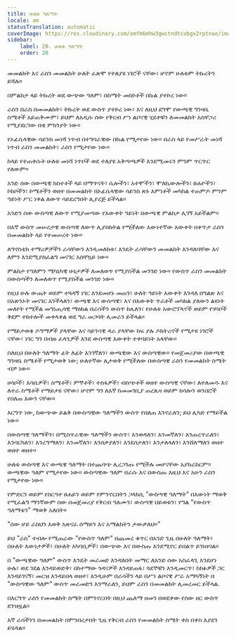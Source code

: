 ```yaml
---
title: ሁለቱ ዓለማት
locale: am
statusTranslation: automatic
coverImage: https://res.cloudinary.com/xmfm6mhw3gwctndtcubgx2rptnae/image/upload/v1740468922/small_cover_tratado_de_psicologia_revolucionaria_a4c0dca4e0.webp
sidebar:
    label: 20. ሁለቱ ዓለማት
    order: 20
---
```

መመልከት እና ራስን መመልከት ሁለት ፈጽሞ የተለያዩ ነገሮች ናቸው፣ ሆኖም ሁለቱም ትኩረትን ይሻሉ።

በምልከታ ላይ ትኩረት ወደ ውጭው ዓለም፣ በስሜት መስኮቶች በኩል ያተኮረ ነው።

ራስን በራስ በመመልከት፣ ትኩረት ወደ ውስጥ ያተኮረ ነው፣ እና ለዚህ ደግሞ የውጫዊ ግንዛቤ ስሜቶች አይጠቅሙም፣ ይህም ለአዲሱ ሰው የቅርብ ሥነ ልቦናዊ ሂደቶቹን ለመመልከት አስቸጋሪ የሚያደርገው በቂ ምክንያት ነው።

የኦፊሴላዊው ሳይንስ መነሻ ነጥብ በተግባራዊው በኩል የሚታየው ነው። በራስ ላይ የመሥራት መነሻ ነጥብ ራስን መመልከት፣ ራስን የሚታየው ነው።

ከላይ የተጠቀሱት ሁለቱ መነሻ ነጥቦች ወደ ተለያዩ አቅጣጫዎች እንደሚመሩን ምንም ጥርጥር የለውም።

አንድ ሰው በውጫዊ ክስተቶች ላይ በማጥናት፣ ሴሎችን፣ አተሞችን፣ ሞለኪውሎችን፣ ፀሐዮችን፣ ኮከቦችን፣ ኮሜቶችን ወዘተ በመመልከት በኦፊሴላዊው ሳይንስ ጽኑ እምነቶች መካከል ተጠምዶ ምንም ዓይነት ሥር ነቀል ለውጥ ሳይደረግበት ሊያረጅ ይችላል።

አንድን ሰው ውስጣዊ ለውጥ የሚያመጣው የእውቀት ዓይነት በውጫዊ ምልከታ ሊገኝ አይችልም።

በእኛ ውስጥ መሠረታዊ ውስጣዊ ለውጥ ሊያስከትል የሚችለው እውነተኛው እውቀት በቀጥታ ራስን በመመልከት ላይ የተመሠረተ ነው።

ለግኖስቲክ ተማሪዎቻችን ራሳቸውን እንዲመለከቱ፣ እንዴት ራሳቸውን መመልከት እንዳለባቸው እና ለምን እንደሚያስፈልግ መናገር አስቸኳይ ነው።

ምልከታ የዓለምን ሜካኒካዊ ሁኔታዎች ለመለወጥ የሚያስችል መንገድ ነው። የውስጥ ራስን መመልከት በውስጣችን ለመለወጥ የሚያስችል መንገድ ነው።

የዚህ ሁሉ ውጤት ወይም ተጓዳኝ ነገር እንደመሆኑ መጠን፣ ሁለት ዓይነት እውቀት እንዳለ በግልጽ እና በአጽንኦት መናገር እንችላለን፣ ውጫዊ እና ውስጣዊ፣ እና በእውቀት ጥራቶች መካከል ያለውን ልዩነት መለየት የሚችል መግነጢሳዊ ማዕከል በራሳችን ውስጥ ከሌለን፣ የሁለቱ አውሮፕላኖች ወይም የሃሳቦች ቅደም ተከተሎች መቀላቀል ወደ ግራ መጋባት ሊመራን ይችላል።

የማይታወቁ ዶግማዎች ያላቸው እና ሳይንሳዊ ዳራ ያላቸው ከፍ ያሉ ዶክትሪኖች የሚታዩ ነገሮች ናቸው፣ ነገር ግን በብዙ ፈላጊዎች እንደ ውስጣዊ እውቀት ተቀባይነት አላቸው።

ስለዚህ በሁለት ዓለማት ፊት ለፊት እንገኛለን፣ ውጫዊው እና ውስጣዊው። የመጀመሪያው በውጫዊ ግንዛቤ ስሜቶች የሚታወቅ ነው; ሁለተኛው ሊታወቅ የሚችለው በውስጣዊ ራስን የመመልከት ስሜት ብቻ ነው።

ሀሳቦች፣ እሳቤዎች፣ ስሜቶች፣ ምኞቶች፣ ተስፋዎች፣ ብስጭቶች ወዘተ ውስጣዊ ናቸው፣ ለተለመዱ እና ለተራ ስሜቶች የማይታዩ ናቸው፣ ሆኖም ግን ለእኛ ከመመገቢያ ጠረጴዛ ወይም ከሳሎን ወንበሮች የበለጠ እውን ናቸው።

እርግጥ ነው, ከውጭው ይልቅ በውስጣዊው ዓለማችን ውስጥ የበለጠ እንኖራለን; ይህ ሊካድ የማይችል ነው።

በውስጣዊ ዓለማችን፣ በሚስጥራዊው ዓለማችን ውስጥ፣ እንወዳለን፣ እንመኛለን፣ እንጠረጥራለን፣ እንባርካለን፣ እንረግማለን፣ እንመኛለን፣ እንሰቃያለን፣ እንደሰታለን፣ እንታለላለን፣ እንሸለማለን ወዘተ ወዘተ ወዘተ።

ሁለቱ ውስጣዊ እና ውጫዊ ዓለማት በተጨባጭ ሊረጋገጡ የሚችሉ መሆናቸው አያከራክርም። ውጫዊው ዓለም የሚታየው ነው። ውስጣዊው ዓለም በራሱ እና በውስጡ እዚህ እና አሁን ራስን የሚታየው ነው።

የምድርን ወይም የስርዓተ ፀሐይን ወይም የምንኖርበትን ጋላክሲ "ውስጣዊ ዓለማት" በእውነት ማወቅ የሚፈልግ ማንኛውም ሰው በመጀመሪያ የቅርብ ዓለሙን፣ ውስጣዊ ህይወቱን፣ የግል "የውስጥ ዓለማቱን" ማወቅ አለበት።

"ሰው ሆይ ራስህን እወቅ አጽናፈ ሰማይን እና አማልክትን ታውቃለህ።"

ይህ "ራስ" ተብሎ የሚጠራው "የውስጥ ዓለም" በጨመረ ቁጥር በአንድ ጊዜ በሁለት ዓለማት፣ በሁለት እውነታዎች፣ በሁለት አካባቢዎች፣ በውጭው እና በውስጡ እንደሚኖር ይበልጥ ይገነዘባል።

በ "ውጫዊው ዓለም" ውስጥ እንዴት መራመድ እንዳለበት መማር ለአንድ ሰው አስፈላጊ እንደሆነ ሁሉ፣ ወደ ገደል እንዳይወድቅ፣ በከተማው ጎዳናዎች እንዳይጠፋ፣ ጓደኞቹን እንዲመርጥ፣ ከክፉዎች ጋር እንዳይገናኝ፣ መርዝ እንዳይበላ ወዘተ፣ እንዲሁም በራሳችን ላይ በሥነ ልቦናዊ ሥራ አማካኝነት በ "ውስጣዊው ዓለም" ውስጥ መራመድን እንማራለን, ይህም ራስን በመመልከት ሊመረመር ይችላል.

በእርግጥ ራስን የመመልከት ስሜት በምንኖርበት በዚህ ጨለማ ዘመን በወደቀው የሰው ዘር ውስጥ ደንዝዟል።

እኛ ራሳችንን በመመልከት በምንበረታበት ጊዜ የቅርብ ራስን የመመልከት ስሜት ቀስ በቀስ እያደገ ይሄዳል።

